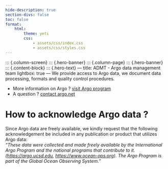 ```yaml
---
hide-description: true
section-divs: false
toc: false
format:
    html:
        theme: yeti
        css:
            - assets/css/index.css
            - assets/css/styles.css
---
```

::: {.column-screen}
::: {.hero-banner}
::: {.column-page}
::: {.hero-banner}
::: {.content-block}
::: {.hero-text}
---
title: ADMT - Argo data management team
lightbox: true
---
We provide access to Argo data, we document data processing, formats and quality control procedures.

- More information on Argo ? [visit Argo program](https://argo.ucsd.edu/)<br>
- A question ? [contact argo.net](mailto:support@argo.net)<br>


# How to acknowledge Argo data ?
Since Argo data are freely available, we kindly request that the following acknowledgement be included in any publication or product that utilizes Argo data:  
*"These data were collected and made freely available by the International Argo Program and the national programs that contribute to it. ([https://argo.ucsd.edu](https://argo.ucsd.edu), [https://www.ocean-ops.org](https://www.ocean-ops.org)). The Argo Program is part of the Global Ocean Observing System."*




